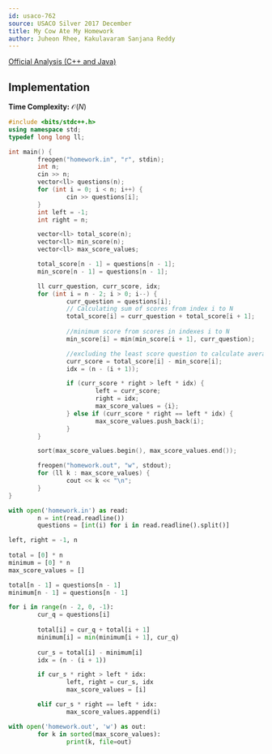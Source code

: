 ```yaml
---
id: usaco-762
source: USACO Silver 2017 December
title: My Cow Ate My Homework
author: Juheon Rhee, Kakulavaram Sanjana Reddy
---
```


[Official Analysis (C++ and Java)](http://www.usaco.org/current/data/sol_homework_silver_dec17.html)

## Implementation

**Time Complexity:** $\mathcal{O}(N)$

<LanguageSection> 
<CPPSection>

```cpp
#include <bits/stdc++.h>
using namespace std;
typedef long long ll;

int main() {
        freopen("homework.in", "r", stdin);
        int n;
        cin >> n;
        vector<ll> questions(n);
        for (int i = 0; i < n; i++) {
                cin >> questions[i];
        }
        int left = -1;
        int right = n;

        vector<ll> total_score(n);
        vector<ll> min_score(n);
        vector<ll> max_score_values;

        total_score[n - 1] = questions[n - 1];
        min_score[n - 1] = questions[n - 1];

        ll curr_question, curr_score, idx;
        for (int i = n - 2; i > 0; i--) {
                curr_question = questions[i];
                // Calculating sum of scores from index i to N
                total_score[i] = curr_question + total_score[i + 1]; 
                
                //minimum score from scores in indexes i to N
                min_score[i] = min(min_score[i + 1], curr_question); 

                //excluding the least score question to calculate average
                curr_score = total_score[i] - min_score[i]; 
                idx = (n - (i + 1));

                if (curr_score * right > left * idx) {
                        left = curr_score;
                        right = idx;
                        max_score_values = {i};
                } else if (curr_score * right == left * idx) {
                        max_score_values.push_back(i);
                }
        }

        sort(max_score_values.begin(), max_score_values.end());

        freopen("homework.out", "w", stdout);
        for (ll k : max_score_values) {
                cout << k << "\n";
        }
}
```

</CPPSection>

<PySection>

```python
with open('homework.in') as read:
        n = int(read.readline())
        questions = [int(i) for i in read.readline().split()]

left, right = -1, n
        
total = [0] * n
minimum = [0] * n
max_score_values = []

total[n - 1] = questions[n - 1]
minimum[n - 1] = questions[n - 1]

for i in range(n - 2, 0, -1):
        cur_q = questions[i]
        
        total[i] = cur_q + total[i + 1]
        minimum[i] = min(minimum[i + 1], cur_q)
        
        cur_s = total[i] - minimum[i]
        idx = (n - (i + 1))

        if cur_s * right > left * idx:
                left, right = cur_s, idx
                max_score_values = [i]

        elif cur_s * right == left * idx:
                max_score_values.append(i)

with open('homework.out', 'w') as out:
        for k in sorted(max_score_values):
                print(k, file=out)
```

</PySection>

</LanguageSection>
